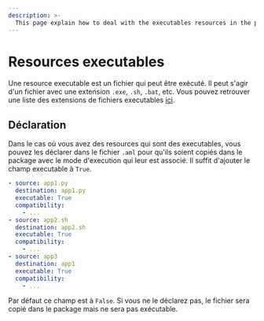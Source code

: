 ```yaml
---
description: >-
  This page explain how to deal with the executables resources in the package
---
```


# Resources executables

Une resource executable est un fichier qui peut être exécuté. Il peut s'agir d'un fichier avec une extension `.exe`, `.sh`, `.bat`, etc. Vous pouvez retrouver une liste des extensions de fichiers executables [ici](https://aerorock.co.nz/list-of-executable-file-extensions-windows/).

## Déclaration

Dans le cas où vous avez des resources qui sont des executables, vous pouvez les déclarer dans le fichier `.aml` pour qu'ils soient copiés dans le package avec le mode d'execution qui leur est associé. Il suffit d'ajouter le champ executable à `True`.

<FileTree>
  <FileTree.Folder name="playbook" defaultOpen>
    <FileTree.Folder name=".git">
        <FileTree.File name="..." />
    </FileTree.Folder>
    <FileTree.Folder name=".aiop">
        <FileTree.File name="inventory_config.yml" />
        <FileTree.File name="inventory.yml" />
        <FileTree.File name="playbook.yml" />
    </FileTree.Folder>
    <FileTree.Folder name="resources" defaultOpen>
        <FileTree.File name=".aml" />
        <FileTree.File name="app1.py" />
        <FileTree.File name="app2.sh" />
        <FileTree.File name="app3" />
    </FileTree.Folder>
  </FileTree.Folder>
</FileTree>

```yaml {3, 8, 13} filename="resources/.aml"
- source: app1.py
  destination: app1.py
  executable: True
  compatibility:
    - ...
- source: app2.sh
  destination: app2.sh
  executable: True
  compatibility:
    - ...
- source: app3
  destination: app1
  executable: True
  compatibility:
    - ...
```

Par défaut ce champ est à `False`. Si vous ne le déclarez pas, le fichier sera copié dans le package mais ne sera pas exécutable.